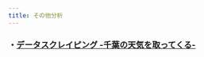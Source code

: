 ```yaml
---
title: その他分析
---
```



### ・[データスクレイピング -千葉の天気を取ってくる-](https://castella3.github.io/data_scraping.html)

